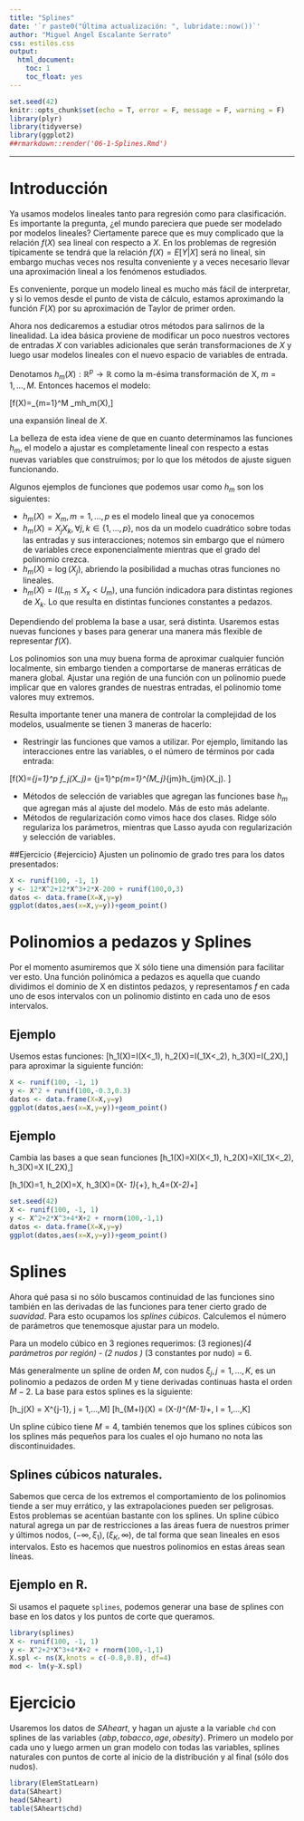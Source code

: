 ```yaml
---
title: "Splines"
date: '`r paste0("Última actualización: ", lubridate::now())`'
author: "Miguel Angel Escalante Serrato"
css: estilos.css
output: 
  html_document:
    toc: 1
    toc_float: yes
---
```


```r
set.seed(42)
knitr::opts_chunk$set(echo = T, error = F, message = F, warning = F)
library(plyr)
library(tidyverse)
library(ggplot2)
##rmarkdown::render('06-1-Splines.Rmd')
```

---

# Introducción 

Ya usamos modelos lineales tanto para regresión como para clasificación. Es importante la pregunta, ¿el mundo pareciera que puede ser modelado por modelos lineales? Ciertamente parece que es muy complicado que la relación $f(X)$ sea lineal con respecto a $X$. En los problemas de regresión típicamente se tendrá que la relación $f(X) = E[Y  | X]$  será no lineal, sin embargo muchas veces nos resulta conveniente y a veces necesario llevar una aproximación lineal a los fenómenos estudiados. 

Es conveniente, porque un modelo lineal es mucho más fácil de interpretar, y si lo vemos desde el punto de vista de cálculo, estamos aproximando la función $F(X)$ por su aproximación de Taylor de primer orden. 

Ahora nos dedicaremos a estudiar otros métodos para salirnos de la linealidad. La idea básica proviene de modificar un poco nuestros vectores de entradas $X$ con variables adicionales que serán transformaciones de $X$ y luego usar modelos lineales con el nuevo espacio de variables de entrada. 

Denotamos $h_m(X) : \mathbb{R}^p\rightarrow\mathbb{R}$ como la m-ésima transformación de X, $m=1,...,M$. Entonces hacemos el modelo: 

\[f(X)=\sum_{m=1}^M \beta_mh_m(X),\]

una expansión lineal de $X$. 

La belleza de esta idea viene de que en cuanto determinamos las funciones $h_m$, el modelo a ajustar es completamente lineal con respecto a estas nuevas variables que construímos; por lo que los métodos de ajuste siguen funcionando. 

Algunos ejemplos de funciones que podemos usar como $h_m$ son los siguientes: 

- $h_m(X) = X_m, m=1,...,p$ es el modelo lineal que ya conocemos
- $h_m(X) = X_jX_k, \forall j,k \in \lbrace 1,...,p\rbrace$, nos da un modelo cuadrático sobre todas las entradas y sus interacciones; notemos sin embargo que el número de variables crece exponencialmente mientras que el grado del polinomio crezca. 
- $h_m(X) = \log(X_j)$, abriendo la posibilidad a muchas otras funciones no lineales. 
- $h_m(X) = I(L_m \leq X_x < U_m)$, una función indicadora para distintas regiones de $X_k$. Lo que resulta en distintas funciones constantes a pedazos. 

Dependiendo del problema la base a usar, será distinta. Usaremos estas nuevas funciones y bases para generar una manera más flexible de representar $f(X)$. 

Los polinomios son una muy buena forma de aproximar cualquier función localmente, sin embargo tienden a comportarse de maneras erráticas de manera global. Ajustar una región de una función con un polinomio puede implicar que en valores grandes de nuestras entradas, el polinomio tome valores muy extremos. 

Resulta importante tener una manera de controlar la complejidad de los modelos, usualmente se tienen 3 maneras de hacerlo: 

- Restringir las funciones que vamos a utilizar. Por ejemplo, limitando las interacciones entre las variables, o el número de términos por cada entrada: 

\[f(X)=\sum_{j=1}^p f_j(X_j)= \sum_{j=1}^p\sum_{m=1}^{M_j}\beta_{jm}h_{jm}(X_j). \]

- Métodos de selección de variables que agregan las funciones base $h_m$ que agregan más al ajuste del modelo. Más de esto más adelante.
- Métodos de regularización como vimos hace dos clases. Ridge sólo regulariza los parámetros, mientras que Lasso ayuda con regularización y selección de variables. 

##Ejercicio {#ejercicio}
Ajusten un polinomio de grado tres para los datos presentados:
```r
X <- runif(100, -1, 1)
y <- 12*X^2+12*X^3+2*X-200 + runif(100,0,3)
datos <- data.frame(X=X,y=y)
ggplot(datos,aes(x=X,y=y))+geom_point()
```


# Polinomios a pedazos y Splines

Por el momento asumiremos que X sólo tiene una dimensión para facilitar ver esto. Una función polinómica a pedazos es aquella que cuando dividimos el dominio de X en distintos pedazos, y representamos $f$ en cada uno de esos intervalos con un polinomio distinto en cada uno de esos intervalos. 

## Ejemplo {#ejemplo}
Usemos estas funciones:
\[h_1(X)=I(X<\xi_1), h_2(X)=I(\xi_1\leq X<\xi_2), h_3(X)=I(\xi_2\leq X),\]
para aproximar la siguiente función: 

```r
X <- runif(100, -1, 1)
y <- X^2 + runif(100,-0.3,0.3)
datos <- data.frame(X=X,y=y)
ggplot(datos,aes(x=X,y=y))+geom_point()
```

## Ejemplo {#ejemplo}
Cambia las bases a que sean funciones 
\[h_1(X)=X\cdot I(X<\xi_1), h_2(X)=X\cdot I(\xi_1\leq X<\xi_2), h_3(X)=X \cdot I(\xi_2\leq X),\]

\[h_1(X)=1, h_2(X)=X, h_3(X)=(X- \xi_1)_{+}, h_4=(X-\xi_2)_+\]

```r
set.seed(42)
X <- runif(100, -1, 1)
y <- X^2+2*X^3+4*X+2 + rnorm(100,-1,1)
datos <- data.frame(X=X,y=y)
ggplot(datos,aes(x=X,y=y))+geom_point()
```

# Splines

Ahora qué pasa si no sólo buscamos continuidad de las funciones sino también en las derivadas de las funciones para tener cierto grado de *suavidad*. Para esto ocupamos los *splines cúbicos*. Calculemos el número de parámetros que tenemosque ajustar para un modelo. 

Para un modelo cúbico en 3 regiones requerimos: (3 regiones)*(4 parámetros por región) - (2 nudos ) * (3 constantes por nudo) = 6. 

Más generalmente un spline de orden $M$, con nudos $\xi_j, j=1,...,K$, es un polinomio a pedazos de orden M y tiene derivadas continuas hasta el orden $M-2$. La base para estos splines es la siguiente: 

\[h_j(X) = X^{j-1}, j = 1,...,M\]
\[h_{M+l}(X) = (X-\xi_l)^{M-1}_+, l = 1,...,K\]

Un spline cúbico tiene $M=4$, también tenemos que los splines cúbicos son los splines más pequeños para los cuales el ojo humano no nota las discontinuidades. 

## Splines cúbicos naturales. 

Sabemos que cerca de los extremos el comportamiento de los polinomios tiende a ser muy errático, y las extrapolaciones pueden ser peligrosas. Estos problemas se acentúan bastante con los splines. Un spline cúbico natural agrega un par de restricciones a las áreas fuera de nuestros primer y últimos nodos, $(-\infty,\xi_1), (\xi_K, \infty)$, de tal forma que sean lineales en esos intervalos. Esto es hacemos que nuestros polinomios en estas áreas sean líneas. 

## Ejemplo en R. 
Si usamos el paquete `splines`, podemos generar una base de splines con base en los datos y los puntos de corte que queramos. 
```r
library(splines)
X <- runif(100, -1, 1)
y <- X^2+2*X^3+4*X+2 + rnorm(100,-1,1)
X.spl <- ns(X,knots = c(-0.8,0.8), df=4)
mod <- lm(y~X.spl)
```

# Ejercicio {#ejemplo}

Usaremos los datos de *SAheart*, y hagan un ajuste a la variable `chd` con splines de las variables $\lbrace abp, tobacco, age, obesity \rbrace$. Primero un modelo por cada uno y luego armen un gran modelo con todas las variables, splines naturales con puntos de corte al inicio de la distribución y al final (sólo dos nudos).

```r
library(ElemStatLearn)
data(SAheart)
head(SAheart)
table(SAheart$chd)


```
